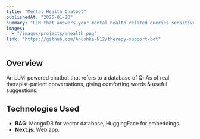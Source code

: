 ```yaml
---
title: "Mental Health Chatbot"
publishedAt: "2025-01-20"
summary: "LLM that answers your mental health related queries sensitively"
images:
  - "/images/projects/mhealth.png"
link: "https://github.com/Anushka-N12/therapy-support-bot"
---
```


## Overview

An LLM-powered chatbot that refers to a database of QnAs of real therapist-patient conversations, giving comforting words & useful suggestions. 

## Technologies Used

- **RAG**: MongoDB for vector database, HuggingFace for embeddings. 
- **Next.js**: Web app.
